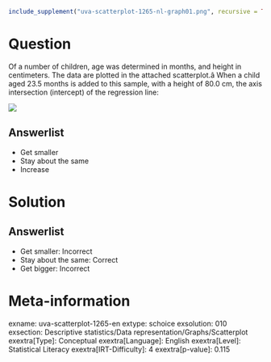 ```r
include_supplement("uva-scatterplot-1265-nl-graph01.png", recursive = TRUE)
```

Question
========

Of a number of children, age was determined in months, and height in centimeters. The data are plotted in the attached scatterplot.â When a child aged 23.5 months is added to this sample, with a height of 80.0 cm, the axis intersection (intercept) of the regression line:

![](uva-scatterplot-1265-nl-graph01.png)

Answerlist
----------

* Get smaller
* Stay about the same
* Increase

Solution
========

Answerlist
----------

* Get smaller: Incorrect
* Stay about the same: Correct
* Get bigger: Incorrect

Meta-information
================
exname: uva-scatterplot-1265-en
extype: schoice
exsolution: 010
exsection: Descriptive statistics/Data representation/Graphs/Scatterplot
exextra[Type]: Conceptual
exextra[Language]: English
exextra[Level]: Statistical Literacy
exextra[IRT-Difficulty]: 4
exextra[p-value]: 0.115
